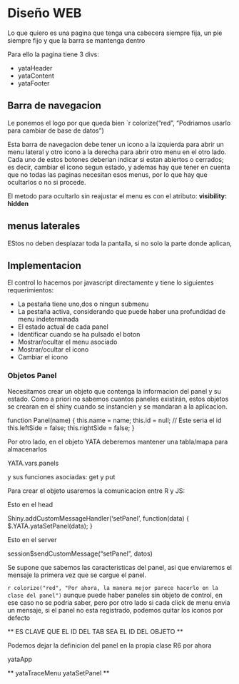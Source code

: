 # Diseño WEB

Lo que quiero es una pagina que tenga una cabecera siempre fija, un pie siempre fijo y
que la barra se mantenga dentro

Para ello la pagina tiene 3 divs:

* yataHeader
* yataContent
* yataFooter

## Barra de navegacion

Le ponemos el logo por que queda bien 
`r colorize("red", "Podriamos usarlo para cambiar de base de datos")

Esta barra de navegacion debe tener un icono a la izquierda para abrir un menu lateral y otro icono a la derecha para abrir otro menu en el otro lado. 
Cada uno de estos botones deberian indicar si estan abiertos o cerrados; es decir, cambiar el icono segun estado, y ademas hay que tener en cuenta que no todas las paginas necesitan esos menus, por lo que hay que ocultarlos o no si procede.

El metodo para ocultarlo sin reajustar el menu es con el atributo: **visibility: hidden**

## menus laterales

EStos no deben desplazar toda la pantalla, si no solo la parte donde aplican, 

## Implementacion

El control lo hacemos por javascript directamente y tiene lo siguientes requerimientos:

- La pestaña tiene uno,dos o ningun submenu
- La pestaña activa, considerando que puede haber una profundidad de menu indeterminada
- El estado actual de cada panel
- Identificar cuando se ha pulsado el boton
- Mostrar/ocultar el menu asociado
- Mostrar/ocultar el icono
- Cambiar el icono


### Objetos Panel

Necesitamos crear un objeto que contenga la informacion del panel y su estado. 
Como a priori no sabemos cuantos paneles existirán, estos objetos se crearan en el shiny cuando se instancien y se mandaran a la aplicacion.

function Panel(name) {
  this.name = name;
  this.id   = null;  // Este seria el id
  this.leftSide = false;
  this.rightSide = false;
}

Por otro lado, en el objeto YATA deberemos mantener una tabla/mapa para almacenarlos

YATA.vars.panels

y sus funciones asociadas: get y put

Para crear el objeto usaremos la comunicacion entre R y JS:

Esto en el head

 Shiny.addCustomMessageHandler('setPanel', function(data) { $.YATA.yataSetPanel(data); }

Esto en el server

session$sendCustomMessage("setPanel", datos)

Se supone que sabemos las caracteristicas del panel, asi que enviaremos el mensaje la primera vez que se cargue el panel.

`r colorize("red", "Por ahora, la manera mejor parece hacerlo en la clase del panel")`
aunque puede haber paneles sin objeto de control, en ese caso no se podria saber, pero por otro lado
si cada click de menu envia un mensaje, si el panel no esta registrado, podemos quitar los iconos por defecto


** ES CLAVE QUE EL ID DEL TAB SEA EL ID DEL OBJETO **

Podemos dejar la definicion del panel en la propia clase R6 por ahora


yataApp

** yataTraceMenu **
** yataSetPanel **

